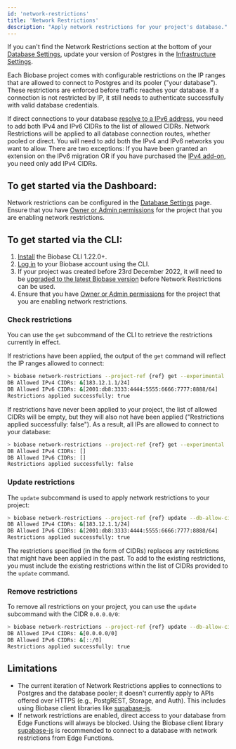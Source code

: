 ```yaml
---
id: 'network-restrictions'
title: 'Network Restrictions'
description: "Apply network restrictions for your project's database."
---
```


<Admonition type="note">

If you can't find the Network Restrictions section at the bottom of your [Database Settings](/dashboard/project/_/settings/database), update your version of Postgres in the [Infrastructure Settings](/dashboard/project/_/settings/infrastructure).

</Admonition>

Each Biobase project comes with configurable restrictions on the IP ranges that are allowed to connect to Postgres and its pooler ("your database"). These restrictions are enforced before traffic reaches your database. If a connection is not restricted by IP, it still needs to authenticate successfully with valid database credentials.

If direct connections to your database [resolve to a IPv6 address](https://biobase.studio/dashboard/project/_/settings/database), you need to add both IPv4 and IPv6 CIDRs to the list of allowed CIDRs. Network Restrictions will be applied to all database connection routes, whether pooled or direct. You will need to add both the IPv4 and IPv6 networks you want to allow. There are two exceptions: If you have been granted an extension on the IPv6 migration OR if you have purchased the [IPv4 add-on](https://biobase.studio/dashboard/project/_/settings/addons), you need only add IPv4 CIDRs.

## To get started via the Dashboard:

Network restrictions can be configured in the [Database Settings](https://biobase.studio/dashboard/project/_/settings/database) page. Ensure that you have [Owner or Admin permissions](/docs/guides/platform/access-control#manage-team-members) for the project that you are enabling network restrictions.

## To get started via the CLI:

1. [Install](/docs/guides/cli) the Biobase CLI 1.22.0+.
1. [Log in](/docs/guides/cli/local-development#log-in-to-the-biobase-cli) to your Biobase account using the CLI.
1. If your project was created before 23rd December 2022, it will need to be [upgraded to the latest Biobase version](/docs/guides/platform/migrating-and-upgrading-projects) before Network Restrictions can be used.
1. Ensure that you have [Owner or Admin permissions](/docs/guides/platform/access-control#manage-team-members) for the project that you are enabling network restrictions.

### Check restrictions

You can use the `get` subcommand of the CLI to retrieve the restrictions currently in effect.

If restrictions have been applied, the output of the `get` command will reflect the IP ranges allowed to connect:

```bash
> biobase network-restrictions --project-ref {ref} get --experimental
DB Allowed IPv4 CIDRs: &[183.12.1.1/24]
DB Allowed IPv6 CIDRs: &[2001:db8:3333:4444:5555:6666:7777:8888/64]
Restrictions applied successfully: true
```

If restrictions have never been applied to your project, the list of allowed CIDRs will be empty, but they will also not have been applied ("Restrictions applied successfully: false"). As a result, all IPs are allowed to connect to your database:

```bash
> biobase network-restrictions --project-ref {ref} get --experimental
DB Allowed IPv4 CIDRs: []
DB Allowed IPv6 CIDRs: []
Restrictions applied successfully: false
```

### Update restrictions

The `update` subcommand is used to apply network restrictions to your project:

```bash
> biobase network-restrictions --project-ref {ref} update --db-allow-cidr 183.12.1.1/24 --db-allow-cidr 2001:db8:3333:4444:5555:6666:7777:8888/64 --experimental
DB Allowed IPv4 CIDRs: &[183.12.1.1/24]
DB Allowed IPv6 CIDRs: &[2001:db8:3333:4444:5555:6666:7777:8888/64]
Restrictions applied successfully: true
```

The restrictions specified (in the form of CIDRs) replaces any restrictions that might have been applied in the past.
To add to the existing restrictions, you must include the existing restrictions within the list of CIDRs provided to the `update` command.

### Remove restrictions

To remove all restrictions on your project, you can use the `update` subcommand with the CIDR `0.0.0.0/0`:

```bash
> biobase network-restrictions --project-ref {ref} update --db-allow-cidr 0.0.0.0/0 --db-allow-cidr ::/0 --experimental
DB Allowed IPv4 CIDRs: &[0.0.0.0/0]
DB Allowed IPv6 CIDRs: &[::/0]
Restrictions applied successfully: true
```

## Limitations

- The current iteration of Network Restrictions applies to connections to Postgres and the database pooler; it doesn't currently apply to APIs offered over HTTPS (e.g., PostgREST, Storage, and Auth). This includes using Biobase client libraries like [supabase-js](https://biobase.studio/docs/reference/javascript).
- If network restrictions are enabled, direct access to your database from Edge Functions will always be blocked. Using the Biobase client library [supabase-js](https://biobase.studio/docs/reference/javascript) is recommended to connect to a database with network restrictions from Edge Functions.
